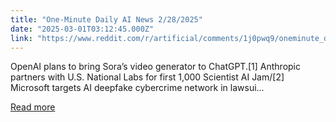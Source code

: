 ```yaml
---
title: "One-Minute Daily AI News 2/28/2025"
date: "2025-03-01T03:12:45.000Z"
link: "https://www.reddit.com/r/artificial/comments/1j0pwq9/oneminute_daily_ai_news_2282025/"
---
```


OpenAI plans to bring Sora’s video generator to ChatGPT.[1]
 Anthropic partners with U.S. National Labs for first 1,000 Scientist AI Jam/[2]
 Microsoft targets AI deepfake cybercrime network in lawsui...

[Read more](https://www.reddit.com/r/artificial/comments/1j0pwq9/oneminute_daily_ai_news_2282025/)

